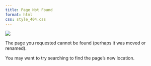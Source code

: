 ```yaml
---
title: Page Not Found
format: html
css: style_404.css
---
```


![](images/404_design.png)

The page you requested cannot be found (perhaps it was moved or renamed).

You may want to try searching to find the page's new location.